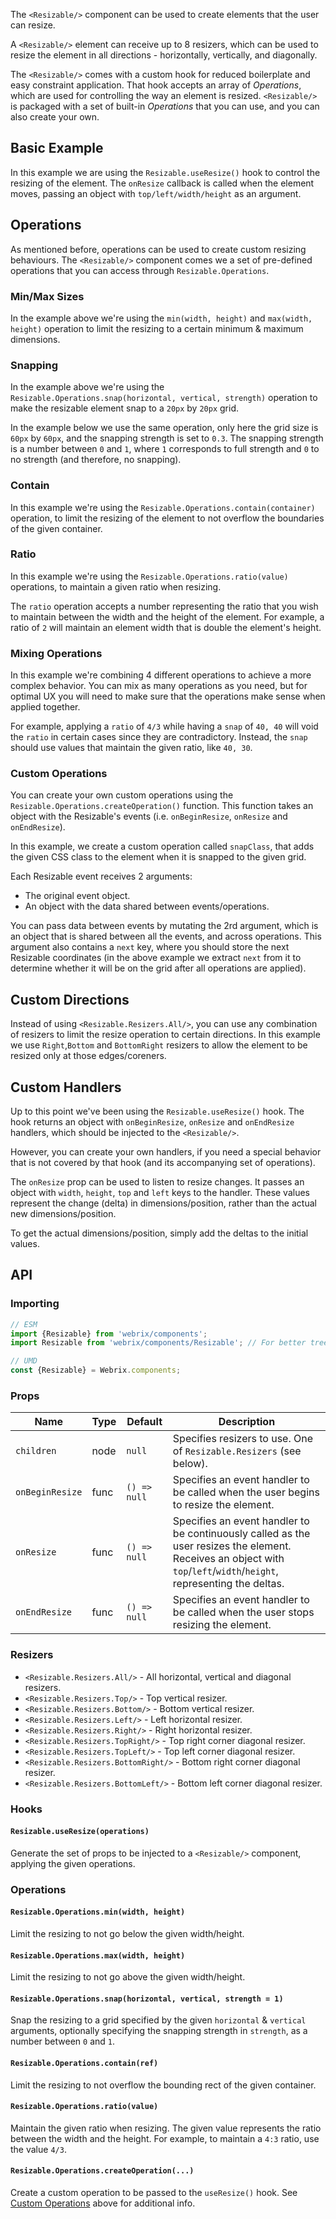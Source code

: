 
The `<Resizable/>` component can be used to create elements that the user can resize.

A `<Resizable/>` element can receive up to 8 resizers, which can be used to resize the element in
all directions - horizontally, vertically, and diagonally.

The `<Resizable/>` comes with a custom hook for reduced boilerplate and easy constraint application.
That hook accepts an array of *Operations*, which are used for controlling the way an element is resized.
`<Resizable/>` is packaged with a set of built-in *Operations* that you can use, and you can also create your own.

## Basic Example

<Example file='docs/components/resizable/BasicExample' height={300}/>

In this example we are using the `Resizable.useResize()` hook to control the resizing of the element.
The `onResize` callback is called when the element moves, passing an object with `top/left/width/height`
as an argument.

## Operations

As mentioned before, operations can be used to create custom resizing behaviours.
The `<Resizable/>` component comes we a set of pre-defined operations that you can
access through `Resizable.Operations`.

### Min/Max Sizes

<Example file='docs/components/resizable/MinMax' height={350}/>

In the example above we're using the `min(width, height)` and `max(width, height)` operation to limit the resizing
to a certain minimum & maximum dimensions.

### Snapping

<Example file='docs/components/resizable/Snapping' height={300}/>

In the example above we're using the `Resizable.Operations.snap(horizontal, vertical, strength)` operation to
make the resizable element snap to a `20px` by `20px` grid.

In the example below we use the same operation, only here the grid size is `60px` by `60px`, and the snapping
strength is set to `0.3`. The snapping strength is a number between `0` and `1`, where `1` corresponds to
full strength and `0` to no strength (and therefore, no snapping).

<Example file='docs/components/resizable/SnappingAdvanced' height={300}/>

### Contain

<Example file='docs/components/resizable/Contain' height={300}/>

In this example we're using the `Resizable.Operations.contain(container)` operation, to limit the
resizing of the element to not overflow the boundaries of the given container.

### Ratio

<Example file='docs/components/resizable/Ratio' height={300}/>

In this example we're using the `Resizable.Operations.ratio(value)` operations, to
maintain a given ratio when resizing.

The `ratio` operation accepts a number representing the ratio that you wish to maintain
between the width and the height of the element. For example, a ratio of `2` will maintain
an element width that is double the element's height.

### Mixing Operations

<Example file='docs/components/resizable/Mixing' height={300}/>

In this example we're combining 4 different operations to achieve a more complex behavior.
You can mix as many operations as you need, but for optimal UX you will need to make sure
that the operations make sense when applied together.

For example, applying a `ratio` of `4/3` while having a `snap` of `40, 40` will void the `ratio`
in certain cases since they are contradictory. Instead, the `snap` should use values that maintain
the given ratio, like `40, 30`.

### Custom Operations

<Example file='docs/components/resizable/CustomOperations' height={300}/>

You can create your own custom operations using the `Resizable.Operations.createOperation()` function.
This function takes an object with the Resizable's events (i.e. `onBeginResize`, `onResize` and `onEndResize`).

In this example, we create a custom operation called `snapClass`, that adds the given CSS class to the element when it
is snapped to the given grid.

Each Resizable event receives 2 arguments:

* The original event object.
* An object with the data shared between events/operations.

You can pass data between events by mutating the 2rd argument, which is an object that is shared between all
the events, and across operations. This argument also contains a `next` key, where you should store
the next Resizable coordinates (in the above example we extract `next` from it to determine whether it will
be on the grid after all operations are applied).

## Custom Directions

<Example file='docs/components/resizable/CustomDirections' height={300}/>

Instead of using `<Resizable.Resizers.All/>`, you can use any combination of resizers to limit
the resize operation to certain directions. In this example we use `Right`,`Bottom` and `BottomRight`
resizers to allow the element to be resized only at those edges/coreners.

## Custom Handlers

<Example file='docs/components/resizable/CustomHandlers' height={300}/>

Up to this point we've been using the `Resizable.useResize()` hook.
The hook returns an object with `onBeginResize`, `onResize` and `onEndResize` handlers,
which should be injected to the `<Resizable/>`.

However, you can create your own handlers, if you need a special behavior that is not covered
by that hook (and its accompanying set of operations).

The `onResize` prop can be used to listen to resize changes.
It passes an object with `width`, `height`, `top` and `left` keys to the handler.
These values represent the change (delta) in dimensions/position, rather than
the actual new dimensions/position.

To get the actual dimensions/position, simply add the deltas to the initial values.

## API

### Importing

```jsx
// ESM
import {Resizable} from 'webrix/components';
import Resizable from 'webrix/components/Resizable'; // For better tree shaking

// UMD
const {Resizable} = Webrix.components;
```

### Props

Name|Type|Default|Description
---|---|---|---
`children`|node|`null`|Specifies resizers to use. One of `Resizable.Resizers` (see below).
`onBeginResize`|func|`() => null`|Specifies an event handler to be called when the user begins to resize the element.
`onResize`|func|`() => null`|Specifies an event handler to be continuously called as the user resizes the element. Receives an object with `top`/`left`/`width`/`height`, representing the deltas.
`onEndResize`|func|`() => null`|Specifies an event handler to be called when the user stops resizing the element.

### Resizers

* `<Resizable.Resizers.All/>` - All horizontal, vertical and diagonal resizers.
* `<Resizable.Resizers.Top/>` - Top vertical resizer.
* `<Resizable.Resizers.Bottom/>` - Bottom vertical resizer.
* `<Resizable.Resizers.Left/>` - Left horizontal resizer.
* `<Resizable.Resizers.Right/>` - Right horizontal resizer.
* `<Resizable.Resizers.TopRight/>` - Top right corner diagonal resizer.
* `<Resizable.Resizers.TopLeft/>` - Top left corner diagonal resizer.
* `<Resizable.Resizers.BottomRight/>` - Bottom right corner diagonal resizer.
* `<Resizable.Resizers.BottomLeft/>` - Bottom left corner diagonal resizer.

### Hooks

#### `Resizable.useResize(operations)`

Generate the set of props to be injected to a `<Resizable/>` component, applying the given operations.

### Operations

#### `Resizable.Operations.min(width, height)`

Limit the resizing to not go below the given width/height.

#### `Resizable.Operations.max(width, height)`

Limit the resizing to not go above the given width/height.

#### `Resizable.Operations.snap(horizontal, vertical, strength = 1)`

Snap the resizing to a grid specified by the given `horizontal` & `vertical` arguments,
optionally specifying the snapping strength in `strength`, as a number between `0` and `1`.

#### `Resizable.Operations.contain(ref)`

Limit the resizing to not overflow the bounding rect of the given container.

#### `Resizable.Operations.ratio(value)`

Maintain the given ratio when resizing. The given value represents the ratio between the width
and the height. For example, to maintain a `4:3` ratio, use the value `4/3`.

#### `Resizable.Operations.createOperation(...)`

Create a custom operation to be passed to the `useResize()` hook. See [Custom Operations](#operations-custom-operations) above
for additional info.